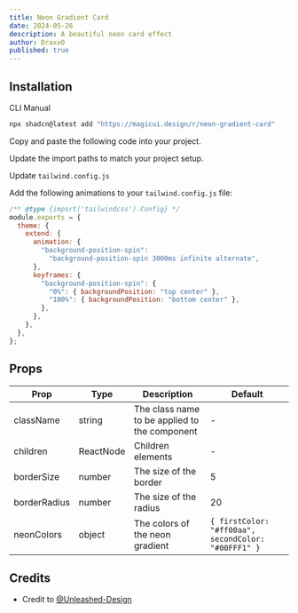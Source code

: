 ```yaml
---
title: Neon Gradient Card
date: 2024-05-26
description: A beautiful neon card effect
author: Draxx0
published: true
---
```


<ComponentPreview name="neon-gradient-card-demo" />

## Installation

<Tabs defaultValue="cli">

<TabsList>
  <TabsTrigger value="cli">CLI</TabsTrigger>
  <TabsTrigger value="manual">Manual</TabsTrigger>
</TabsList>
<TabsContent value="cli">

```bash
npx shadcn@latest add "https://magicui.design/r/neon-gradient-card"
```

</TabsContent>

<TabsContent value="manual">

<Steps>

<Step>Copy and paste the following code into your project.</Step>

<ComponentSource name="neon-gradient-card" />

<Step>Update the import paths to match your project setup.</Step>

<Step>Update `tailwind.config.js`</Step>

Add the following animations to your `tailwind.config.js` file:

```js title="tailwind.config.js" {5-14}
/** @type {import('tailwindcss').Config} */
module.exports = {
  theme: {
    extend: {
      animation: {
        "background-position-spin":
          "background-position-spin 3000ms infinite alternate",
      },
      keyframes: {
        "background-position-spin": {
          "0%": { backgroundPosition: "top center" },
          "100%": { backgroundPosition: "bottom center" },
        },
      },
    },
  },
};
```

</Steps>

</TabsContent>

</Tabs>

## Props

| Prop         | Type      | Description                                   | Default                                             |
| ------------ | --------- | --------------------------------------------- | --------------------------------------------------- |
| className    | string    | The class name to be applied to the component | -                                                   |
| children     | ReactNode | Children elements                             | -                                                   |
| borderSize   | number    | The size of the border                        | 5                                                   |
| borderRadius | number    | The size of the radius                        | 20                                                  |
| neonColors   | object    | The colors of the neon gradient               | `{ firstColor: "#ff00aa", secondColor: "#00FFF1" }` |

## Credits

- Credit to [@Unleashed-Design](https://unleashed-design.de/)
